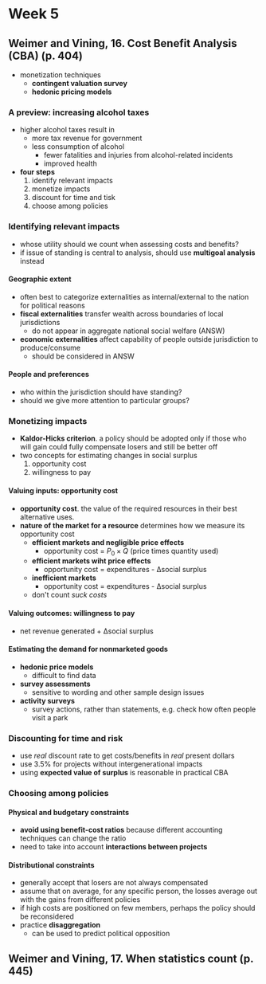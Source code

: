 # Week 5

## Weimer and Vining, 16. Cost Benefit Analysis (CBA) (p. 404)
- monetization techniques
  - **contingent valuation survey**
  - **hedonic pricing models**

### A preview: increasing alcohol taxes
- higher alcohol taxes result in
  - more tax revenue for government
  - less consumption of alcohol
    - fewer fatalities and injuries from alcohol-related incidents
    - improved health
- **four steps**
  1. identify relevant impacts
  2. monetize impacts
  3. discount for time and tisk
  4. choose among policies

### Identifying relevant impacts
- whose utility should we count when assessing costs and benefits?
- if issue of standing is central to analysis, should use **multigoal analysis** instead

#### Geographic extent
- often best to categorize externalities as internal/external to the nation for political reasons
- **fiscal externalities** transfer wealth across boundaries of local jurisdictions
  - do not appear in aggregate national social welfare (ANSW)
- **economic externalities** affect capability of people outside jurisdiction to produce/consume
  - should be considered in ANSW

#### People and preferences
- who within the jurisdiction should have standing?
- should we give more attention to particular groups?

### Monetizing impacts
- **Kaldor-Hicks criterion**. a policy should be adopted only if those who will gain could fully compensate losers and still be better off
- two concepts for estimating changes in social surplus
  1. opportunity cost
  2. willingness to pay

#### Valuing inputs: opportunity cost
- **opportunity cost**. the value of the required resources in their best alternative uses.
- **nature of the market for a resource** determines how we measure its opportunity cost
  - **efficient markets and negligible price effects**
    - opportunity cost = $P_0 \times Q$ (price times quantity used)
  - **efficient markets wiht price effects**
    - opportunity cost = expenditures - Δsocial surplus 
  - **inefficient markets**
    - opportunity cost = expenditures - Δsocial surplus 
  - don't count _suck costs_

#### Valuing outcomes: willingness to pay
- net revenue generated + Δsocial surplus

#### Estimating the demand for nonmarketed goods
- **hedonic price models**
  - difficult to find data
- **survey assessments**
  - sensitive to wording and other sample design issues
- **activity surveys**
  - survey actions, rather than statements, e.g. check how often people visit a park

### Discounting for time and risk
- use _real_ discount rate to get costs/benefits in _real_ present dollars
- use 3.5% for projects without intergenerational impacts
- using **expected value of surplus** is reasonable in practical CBA

### Choosing among policies

#### Physical and budgetary constraints
- **avoid using benefit-cost ratios** because different accounting techniques can change the ratio
- need to take into account **interactions between projects**

#### Distributional constraints
- generally accept that losers are not always compensated
- assume that on average, for any specific person, the losses average out with the gains from different policies
- if high costs are positioned on few members, perhaps the policy should be reconsidered
- practice **disaggregation**
  - can be used to predict political opposition

## Weimer and Vining, 17. When statistics count (p. 445)
